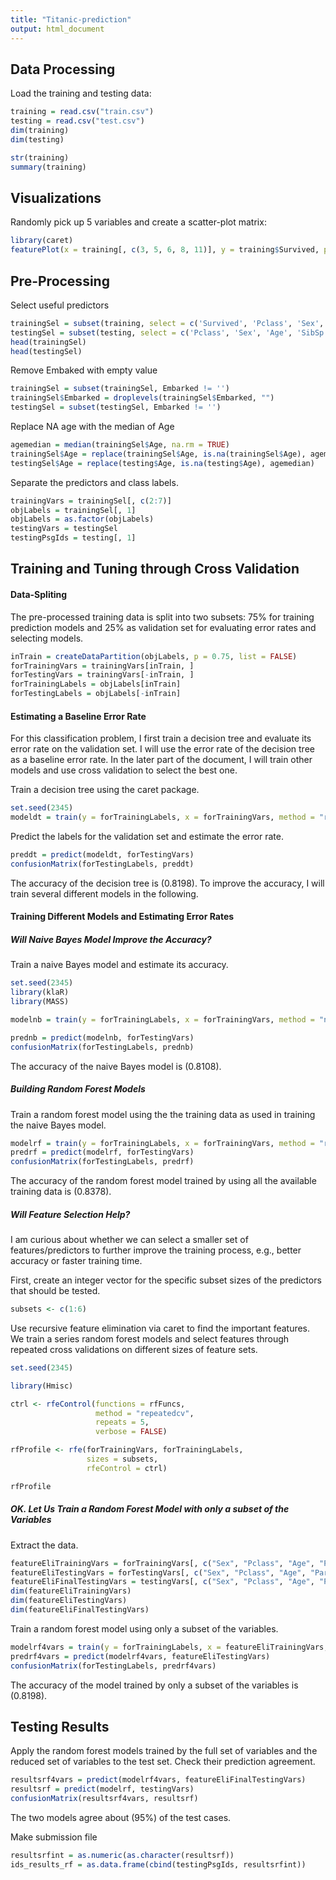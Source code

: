 ```yaml
---
title: "Titanic-prediction"
output: html_document
---
```


## Data Processing

Load the training and testing data:
```r
training = read.csv("train.csv")
testing = read.csv("test.csv")
dim(training)
dim(testing)
```

```r
str(training)
summary(training)
```

## Visualizations

Randomly pick up 5 variables and create a scatter-plot matrix:
```r
library(caret)
featurePlot(x = training[, c(3, 5, 6, 8, 11)], y = training$Survived, plot = "pairs", auto.key = list(columns = 5))
```

## Pre-Processing

Select useful predictors
```r
trainingSel = subset(training, select = c('Survived', 'Pclass', 'Sex', 'Age', 'SibSp', 'Parch', 'Embarked'))
testingSel = subset(testing, select = c('Pclass', 'Sex', 'Age', 'SibSp', 'Parch', 'Embarked'))
head(trainingSel)
head(testingSel)
```

Remove Embaked with empty value
```r
trainingSel = subset(trainingSel, Embarked != '')
trainingSel$Embarked = droplevels(trainingSel$Embarked, "")
testingSel = subset(testingSel, Embarked != '')
```

Replace NA age with the median of Age 
```r
agemedian = median(trainingSel$Age, na.rm = TRUE)
trainingSel$Age = replace(trainingSel$Age, is.na(trainingSel$Age), agemedian)
testingSel$Age = replace(testing$Age, is.na(testing$Age), agemedian)
```


Separate the predictors and class labels.
```r
trainingVars = trainingSel[, c(2:7)]
objLabels = trainingSel[, 1]
objLabels = as.factor(objLabels)
testingVars = testingSel
testingPsgIds = testing[, 1]
```

## Training and Tuning through Cross Validation

#### Data-Spliting
The pre-processed training data is split into two subsets: 75% for training prediction models and 25% as validation set for evaluating error rates and selecting models.

```r
inTrain = createDataPartition(objLabels, p = 0.75, list = FALSE)
forTrainingVars = trainingVars[inTrain, ]
forTestingVars = trainingVars[-inTrain, ]
forTrainingLabels = objLabels[inTrain]
forTestingLabels = objLabels[-inTrain]
```

#### Estimating a Baseline Error Rate

For this classification problem, I first train a decision tree and evaluate its error rate on the validation set. I will use the error rate of the decision tree as a baseline error rate. In the later part of the document, I will train other models and use cross validation to select the best one. 

Train a decision tree using the caret package.
```r
set.seed(2345)
modeldt = train(y = forTrainingLabels, x = forTrainingVars, method = "rpart")
```

Predict the labels for the validation set and estimate the error rate.
```r
preddt = predict(modeldt, forTestingVars)
confusionMatrix(forTestingLabels, preddt)
```

The accuracy of the decision tree is (0.8198). To improve the accuracy, I will train several different models in the following. 

#### Training Different Models and Estimating Error Rates

##### Will Naive Bayes Model Improve the Accuracy?

Train a naive Bayes model and estimate its accuracy. 

```r
set.seed(2345)
library(klaR)
library(MASS)
```

```r
modelnb = train(y = forTrainingLabels, x = forTrainingVars, method = "nb", )
```

```r
prednb = predict(modelnb, forTestingVars)
confusionMatrix(forTestingLabels, prednb)
```

The accuracy of the naive Bayes model is (0.8108). 

##### Building Random Forest Models

Train a random forest model using the the training data as used in training the naive Bayes model.
```r
modelrf = train(y = forTrainingLabels, x = forTrainingVars, method = "rf", )
predrf = predict(modelrf, forTestingVars)
confusionMatrix(forTestingLabels, predrf)
```

The accuracy of the random forest model trained by using all the available training data is (0.8378). 

##### Will Feature Selection Help?
I am curious about whether we can select a smaller set of features/predictors to further improve the training process, e.g., better accuracy or faster training time. 

First,  create an integer vector for the specific subset sizes of the predictors that should be tested.
```r
subsets <- c(1:6)
```

Use recursive feature elimination via caret to find the important features. We train a series random forest models and select features through repeated cross validations on different sizes of feature sets. 

```r
set.seed(2345)

library(Hmisc)

ctrl <- rfeControl(functions = rfFuncs,
                   method = "repeatedcv",
                   repeats = 5,
                   verbose = FALSE)

rfProfile <- rfe(forTrainingVars, forTrainingLabels, 
                 sizes = subsets,
                 rfeControl = ctrl)

rfProfile
```

##### OK. Let Us Train a Random Forest Model with only a subset of the Variables

Extract the data.
```r
featureEliTrainingVars = forTrainingVars[, c("Sex", "Pclass", "Age", "Parch", "Embarked")]
featureEliTestingVars = forTestingVars[, c("Sex", "Pclass", "Age", "Parch", "Embarked")]
featureEliFinalTestingVars = testingVars[, c("Sex", "Pclass", "Age", "Parch", "Embarked")]
dim(featureEliTrainingVars)
dim(featureEliTestingVars)
dim(featureEliFinalTestingVars)
```

Train a random forest model using only a subset of the variables.

```r
modelrf4vars = train(y = forTrainingLabels, x = featureEliTrainingVars, method = "rf", )
predrf4vars = predict(modelrf4vars, featureEliTestingVars)
confusionMatrix(forTestingLabels, predrf4vars)
```

The accuracy of the model trained by only a subset of the variables is (0.8198). 

## Testing Results

Apply the random forest models trained by the full set of variables and the reduced set of variables to the test set. Check their prediction agreement.

```r
resultsrf4vars = predict(modelrf4vars, featureEliFinalTestingVars)
resultsrf = predict(modelrf, testingVars)
confusionMatrix(resultsrf4vars, resultsrf)
```

The two models agree about (95%) of the test cases. 

Make submission file
```r
resultsrfint = as.numeric(as.character(resultsrf))
ids_results_rf = as.data.frame(cbind(testingPsgIds, resultsrfint))
```






